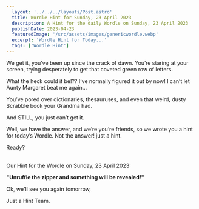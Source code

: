 ```yaml
---
  layout: '../../../layouts/Post.astro'
  title: Wordle Hint for Sunday, 23 April 2023
  description: A Hint for the daily Wordle on Sunday, 23 April 2023
  publishDate: 2023-04-23
  featuredImage: '/src/assets/images/genericwordle.webp'
  excerpt: 'Wordle Hint for Today...'
  tags: ['Wordle Hint']
---
```


  We get it, you’ve been up since the crack of dawn. You’re staring at your screen, trying desperately to get that coveted green row of letters. 

  What the heck could it be!??
  I’ve normally figured it out by now!
  I can’t let Aunty Margaret beat me again… 

  You’ve pored over dictionaries, thesauruses, and even that weird, dusty Scrabble book your Grandma had.

  And STILL, you just can’t get it. 

  Well, we have the answer, and we’re you’re friends, so we wrote you a hint for today’s Wordle.
  Not the answer! just a hint. 

  Ready?<br /><br />

  Our Hint for the Wordle on Sunday, 23 April 2023:

  **"Unruffle the zipper and something will be revealed!"**

  Ok, we'll see you again tomorrow, 

  Just a Hint Team.
  